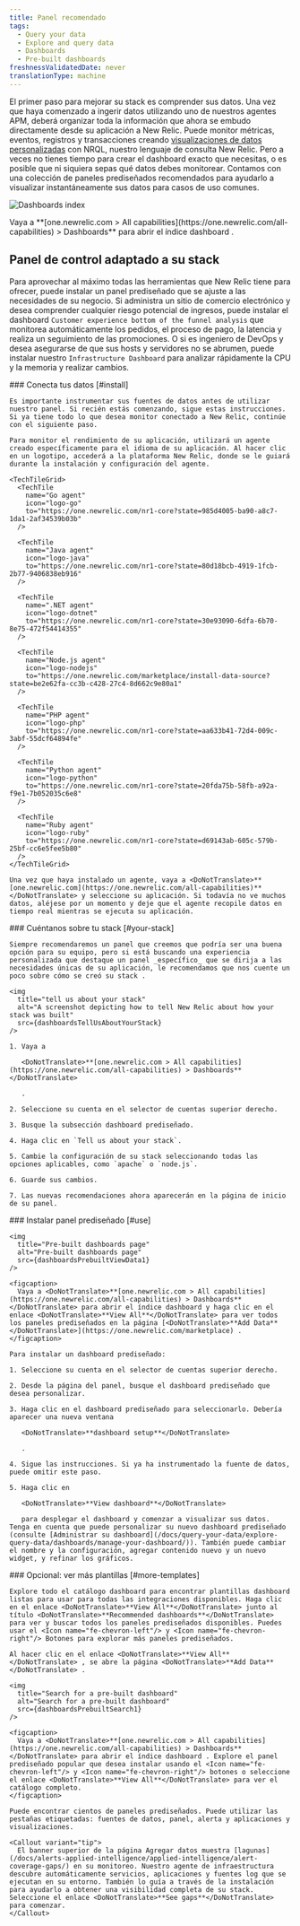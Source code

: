 ```yaml
---
title: Panel recomendado
tags:
  - Query your data
  - Explore and query data
  - Dashboards
  - Pre-built dashboards
freshnessValidatedDate: never
translationType: machine
---
```






El primer paso para mejorar su stack es comprender sus datos. Una vez que haya comenzado a ingerir datos utilizando uno de nuestros agentes APM, deberá organizar toda la información que ahora se embudo directamente desde su aplicación a New Relic. Puede monitor métricas, eventos, registros y transacciones creando [visualizaciones de datos personalizadas](/docs/query-your-data/explore-query-data/dashboards/introduction-dashboards/) con NRQL, nuestro lenguaje de consulta New Relic. Pero a veces no tienes tiempo para crear el dashboard exacto que necesitas, o es posible que ni siquiera sepas qué datos debes monitorear. Contamos con una colección de paneles prediseñados recomendados para ayudarlo a visualizar instantáneamente sus datos para casos de uso comunes.

<img
  title="Dashboards index"
  alt="Dashboards index"
  src={dashboardsDashboardIndex1}
/>

<figcaption>
  Vaya a <DoNotTranslate>**[one.newrelic.com > All capabilities](https://one.newrelic.com/all-capabilities) > Dashboards**</DoNotTranslate> para abrir el índice dashboard .
</figcaption>

## Panel de control adaptado a su stack

Para aprovechar al máximo todas las herramientas que New Relic tiene para ofrecer, puede instalar un panel prediseñado que se ajuste a las necesidades de su negocio. Si administra un sitio de comercio electrónico y desea comprender cualquier riesgo potencial de ingresos, puede instalar el dashboard `Customer experience bottom of the funnel analysis` que monitorea automáticamente los pedidos, el proceso de pago, la latencia y realiza un seguimiento de las promociones. O si es ingeniero de DevOps y desea asegurarse de que sus hosts y servidores no se abrumen, puede instalar nuestro `Infrastructure Dashboard` para analizar rápidamente la CPU y la memoria y realizar cambios.

<Steps>
  <Step>
    ### Conecta tus datos [#install]

    Es importante instrumentar sus fuentes de datos antes de utilizar nuestro panel. Si recién estás comenzando, sigue estas instrucciones. Si ya tiene todo lo que desea monitor conectado a New Relic, continúe con el siguiente paso.

    Para monitor el rendimiento de su aplicación, utilizará un agente creado específicamente para el idioma de su aplicación. Al hacer clic en un logotipo, accederá a la plataforma New Relic, donde se le guiará durante la instalación y configuración del agente.

    <TechTileGrid>
      <TechTile
        name="Go agent"
        icon="logo-go"
        to="https://one.newrelic.com/nr1-core?state=985d4005-ba90-a8c7-1da1-2af34539b03b"
      />

      <TechTile
        name="Java agent"
        icon="logo-java"
        to="https://one.newrelic.com/nr1-core?state=80d18bcb-4919-1fcb-2b77-9406838eb916"
      />

      <TechTile
        name=".NET agent"
        icon="logo-dotnet"
        to="https://one.newrelic.com/nr1-core?state=30e93090-6dfa-6b70-8e75-472f54414355"
      />

      <TechTile
        name="Node.js agent"
        icon="logo-nodejs"
        to="https://one.newrelic.com/marketplace/install-data-source?state=be2e62fa-cc3b-c428-27c4-8d662c9e80a1"
      />

      <TechTile
        name="PHP agent"
        icon="logo-php"
        to="https://one.newrelic.com/nr1-core?state=aa633b41-72d4-009c-3abf-55dcf64894fe"
      />

      <TechTile
        name="Python agent"
        icon="logo-python"
        to="https://one.newrelic.com/nr1-core?state=20fda75b-58fb-a92a-f9e1-7b052035c6e8"
      />

      <TechTile
        name="Ruby agent"
        icon="logo-ruby"
        to="https://one.newrelic.com/nr1-core?state=d69143ab-605c-579b-25bf-cc6e5fee5b80"
      />
    </TechTileGrid>

    Una vez que haya instalado un agente, vaya a <DoNotTranslate>**[one.newrelic.com](https://one.newrelic.com/all-capabilities)**</DoNotTranslate> y seleccione su aplicación. Si todavía no ve muchos datos, aléjese por un momento y deje que el agente recopile datos en tiempo real mientras se ejecuta su aplicación.
  </Step>

  <Step>
    ### Cuéntanos sobre tu stack [#your-stack]

    Siempre recomendaremos un panel que creemos que podría ser una buena opción para su equipo, pero si está buscando una experiencia personalizada que destaque un panel _específico_ que se dirija a las necesidades únicas de su aplicación, le recomendamos que nos cuente un poco sobre cómo se creó su stack .

    <img
      title="tell us about your stack"
      alt="A screenshot depicting how to tell New Relic about how your stack was built"
      src={dashboardsTellUsAboutYourStack}
    />

    1. Vaya a

       <DoNotTranslate>**[one.newrelic.com > All capabilities](https://one.newrelic.com/all-capabilities) > Dashboards**</DoNotTranslate>

       .

    2. Seleccione su cuenta en el selector de cuentas superior derecho.

    3. Busque la subsección dashboard prediseñado.

    4. Haga clic en `Tell us about your stack`.

    5. Cambie la configuración de su stack seleccionando todas las opciones aplicables, como `apache` o `node.js`.

    6. Guarde sus cambios.

    7. Las nuevas recomendaciones ahora aparecerán en la página de inicio de su panel.
  </Step>

  <Step>
    ### Instalar panel prediseñado [#use]

    <img
      title="Pre-built dashboards page"
      alt="Pre-built dashboards page"
      src={dashboardsPrebuiltViewData1}
    />

    <figcaption>
      Vaya a <DoNotTranslate>**[one.newrelic.com > All capabilities](https://one.newrelic.com/all-capabilities) > Dashboards**</DoNotTranslate> para abrir el índice dashboard y haga clic en el enlace <DoNotTranslate>**View All**</DoNotTranslate> para ver todos los paneles prediseñados en la página [<DoNotTranslate>**Add Data**</DoNotTranslate>](https://one.newrelic.com/marketplace) .
    </figcaption>

    Para instalar un dashboard prediseñado:

    1. Seleccione su cuenta en el selector de cuentas superior derecho.

    2. Desde la página del panel, busque el dashboard prediseñado que desea personalizar.

    3. Haga clic en el dashboard prediseñado para seleccionarlo. Debería aparecer una nueva ventana

       <DoNotTranslate>**dashboard setup**</DoNotTranslate>

       .

    4. Sigue las instrucciones. Si ya ha instrumentado la fuente de datos, puede omitir este paso.

    5. Haga clic en

       <DoNotTranslate>**View dashboard**</DoNotTranslate>

       para desplegar el dashboard y comenzar a visualizar sus datos. Tenga en cuenta que puede personalizar su nuevo dashboard prediseñado (consulte [Administrar su dashboard](/docs/query-your-data/explore-query-data/dashboards/manage-your-dashboard/)). También puede cambiar el nombre y la configuración, agregar contenido nuevo y un nuevo widget, y refinar los gráficos.
  </Step>

  <Step>
    ### Opcional: ver más plantillas [#more-templates]

    Explore todo el catálogo dashboard para encontrar plantillas dashboard listas para usar para todas las integraciones disponibles. Haga clic en el enlace <DoNotTranslate>**View All**</DoNotTranslate> junto al título <DoNotTranslate>**Recommended dashboards**</DoNotTranslate> para ver y buscar todos los paneles prediseñados disponibles. Puedes usar el <Icon name="fe-chevron-left"/> y <Icon name="fe-chevron-right"/> Botones para explorar más paneles prediseñados.

    Al hacer clic en el enlace <DoNotTranslate>**View All**</DoNotTranslate> , se abre la página <DoNotTranslate>**Add Data**</DoNotTranslate> .

    <img
      title="Search for a pre-built dashboard"
      alt="Search for a pre-built dashboard"
      src={dashboardsPrebuiltSearch1}
    />

    <figcaption>
      Vaya a <DoNotTranslate>**[one.newrelic.com > All capabilities](https://one.newrelic.com/all-capabilities) > Dashboards**</DoNotTranslate> para abrir el índice dashboard . Explore el panel prediseñado popular que desea instalar usando el <Icon name="fe-chevron-left"/> y <Icon name="fe-chevron-right"/> botones o seleccione el enlace <DoNotTranslate>**View All**</DoNotTranslate> para ver el catálogo completo.
    </figcaption>

    Puede encontrar cientos de paneles prediseñados. Puede utilizar las pestañas etiquetadas: fuentes de datos, panel, alerta y aplicaciones y visualizaciones.

    <Callout variant="tip">
      El banner superior de la página Agregar datos muestra [lagunas](/docs/alerts-applied-intelligence/applied-intelligence/alert-coverage-gaps/) en su monitoreo. Nuestro agente de infraestructura descubre automáticamente servicios, aplicaciones y fuentes log que se ejecutan en su entorno. También lo guía a través de la instalación para ayudarlo a obtener una visibilidad completa de su stack. Seleccione el enlace <DoNotTranslate>**See gaps**</DoNotTranslate> para comenzar.
    </Callout>
  </Step>
</Steps>